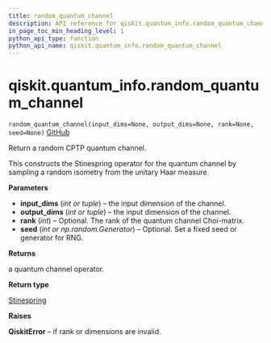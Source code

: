 ```yaml
---
title: random_quantum_channel
description: API reference for qiskit.quantum_info.random_quantum_channel
in_page_toc_min_heading_level: 1
python_api_type: function
python_api_name: qiskit.quantum_info.random_quantum_channel
---
```


<span id="qiskit-quantum-info-random-quantum-channel" />

# qiskit.quantum\_info.random\_quantum\_channel

<span id="qiskit.quantum_info.random_quantum_channel" />

`random_quantum_channel(input_dims=None, output_dims=None, rank=None, seed=None)` [GitHub](https://github.com/qiskit/qiskit/tree/stable/0.16/qiskit/quantum_info/operators/random.py "view source code")

Return a random CPTP quantum channel.

This constructs the Stinespring operator for the quantum channel by sampling a random isometry from the unitary Haar measure.

**Parameters**

*   **input\_dims** (*int or tuple*) – the input dimension of the channel.
*   **output\_dims** (*int or tuple*) – the input dimension of the channel.
*   **rank** (*int*) – Optional. The rank of the quantum channel Choi-matrix.
*   **seed** (*int or np.random.Generator*) – Optional. Set a fixed seed or generator for RNG.

**Returns**

a quantum channel operator.

**Return type**

[Stinespring](qiskit.quantum_info.Stinespring "qiskit.quantum_info.Stinespring")

**Raises**

**QiskitError** – if rank or dimensions are invalid.

